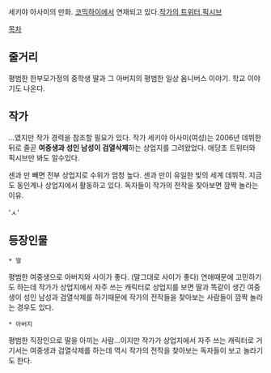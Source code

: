 세키야 아사미의 만화. [[코믹하이]]에서 연재되고 있다.[https://twitter.com/fkfkoftn 작가의 트위터],[http://www.pixiv.net/member.php?id=5591395 픽시브]


[[목차]]

== 줄거리 ==
평범한 한부모가정의 중학생 딸과 그 아버지의 평범한 일상 옴니버스 이야기. 학교 이야기도 나온다.

== 작가 ==
...였지만 작가 경력을 참조할 필요가 있다. 작가 세키야 아사미(여성)는 2006년 데뷔한뒤로 줄곧 '''여중생과 성인 남성이 검열삭제'''하는 상업지를 그려왔었다. 애당초 트위터와 픽시브만 봐도 알수있다.

센과 만 빼면 전부 상업지로 수위가 엄청 높다. 센과 만이 유일한 빛의 세계 데뷔작. 지금도 동인계나 상업지에서 활동하고 있다. 독자들이 작가의 전작을 찾아보면 깜짝 놀라는 이유.

'ㅅ'

== 등장인물 ==

 * 딸

평범한 여중생으로 아버지와 사이가 좋다. (말그대로 사이가 좋다) 연애때문에 고민하기도 하는데 작가가 상업지에서 자주 쓰는 캐릭터로 상업지를 보면 딸과 똑같이 생긴 여중생이 성인 남성과 검열삭제를 하기때문에 작가의 전작들을 찾아보는 사람들이 깜짝 놀라는 경우도 있다.

 * 아버지

평범한 직장인으로 딸을 아끼는 사람...이지만 작가가 상업지에서 자주 쓰는 캐릭터로 거기서는 여중생과 검열삭제를 하는데 역시 작가의 전작을 찾아보는 독자들이 보고 놀라기도 한다.
